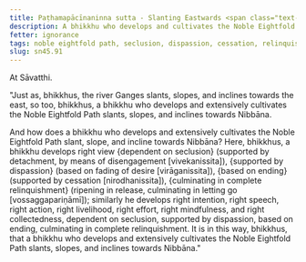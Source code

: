 ```yaml
---
title: Paṭhamapācīnaninna sutta - Slanting Eastwards <span class="text-sm">(First)</span>
description: A bhikkhu who develops and cultivates the Noble Eightfold Path slants, slopes, and inclines towards Nibbāna.
fetter: ignorance
tags: noble eightfold path, seclusion, dispassion, cessation, relinquishment, sn, sn45-56, sn45
slug: sn45.91
---
```


At Sāvatthi.

"Just as, bhikkhus, the river Ganges slants, slopes, and inclines towards the east, so too, bhikkhus, a bhikkhu who develops and extensively cultivates the Noble Eightfold Path slants, slopes, and inclines towards Nibbāna.

And how does a bhikkhu who develops and extensively cultivates the Noble Eightfold Path slant, slope, and incline towards Nibbāna? Here, bhikkhus, a bhikkhu develops right view \{dependent on seclusion} (supported by detachment, by means of disengagement [vivekanissita]), \{supported by dispassion} (based on fading of desire [virāganissita]), \{based on ending} (supported by cessation [nirodhanissita]), \{culminating in complete relinquishment} (ripening in release, culminating in letting go [vossaggapariṇāmī]); similarly he develops right intention, right speech, right action, right livelihood, right effort, right mindfulness, and right collectedness, dependent on seclusion, supported by dispassion, based on ending, culminating in complete relinquishment. It is in this way, bhikkhus, that a bhikkhu who develops and extensively cultivates the Noble Eightfold Path slants, slopes, and inclines towards Nibbāna."